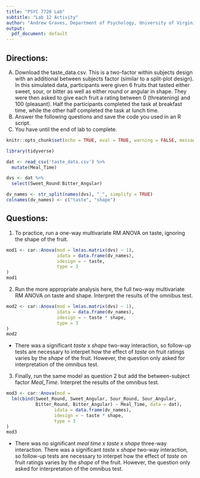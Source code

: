 ---
title: "PSYC 7720 Lab" 
subtitle: "Lab 12 Activity"
author: "Andrew Graves, Department of Psychology, University of Virginia"
output:
  pdf_document: default
---

## Directions:

A.	Download the taste_data.csv. This is a two-factor within subjects design with an additional between subjects factor (similar to a split-plot design). In this simulated data, participants were given 6 fruits that tasted either sweet, sour, or bitter as well as either round or angular in shape. They were then asked to give each fruit a rating between 0 (threatening) and 100 (pleasant). Half the participants completed the task at breakfast time, while the other half completed the task at lunch time.
B.	Answer the following questions and save the code you used in an R script.
C.	You have until the end of lab to complete.

```{r setup, include=FALSE}
knitr::opts_chunk$set(echo = TRUE, eval = TRUE, warning = FALSE, message = FALSE, fig.height = 4)
```

```{r init}
library(tidyverse)

dat <- read_csv('taste_data.csv') %>%
  mutate(Meal_Time)

dvs <- dat %>%
  select(Sweet_Round:Bitter_Angular)

dv_names <- str_split(names(dvs), "_", simplify = TRUE)
colnames(dv_names) <- c("taste", "shape")
```

## Questions:

1. To practice, run a one-way multivariate RM ANOVA on taste, ignoring the shape of the fruit.

```{r 1}
mod1 <- car::Anova(mod = lm(as.matrix(dvs) ~ 1),
                   idata = data.frame(dv_names),
                   idesign = ~ taste,
                   type = 3
)
mod1
```

2. Run the more appropriate analysis here, the full two-way multivariate RM ANOVA on taste and shape. Interpret the results of the omnibus test.

```{r 2}
mod2 <- car::Anova(mod = lm(as.matrix(dvs) ~ 1),
                   idata = data.frame(dv_names),
                   idesign = ~ taste * shape,
                   type = 3
)
mod2
```

- There was a significant *taste* x *shape* two-way interaction, so follow-up tests are necessary to interpet how the effect of *taste* on fruit ratings varies by the *shape* of the fruit. However, the question only asked for interpretation of the omnibus test.

3. Finally, run the same model as question 2 but add the between-subject factor *Meal_Time*. Interpret the results of the omnibus test.

```{r 3}
mod3 <- car::Anova(mod = 
  lm(cbind(Sweet_Round, Sweet_Angular, Sour_Round, Sour_Angular, 
           Bitter_Round, Bitter_Angular) ~ Meal_Time, data = dat),
                  idata = data.frame(dv_names),
                  idesign = ~ taste * shape,
                  type = 3
)
mod3
```
 
 - There was no significant *meal time* x *taste* x *shape* three-way interaction. There was a significant *taste* x *shape* two-way interaction, so follow-up tests are necessary to interpet how the effect of *taste* on fruit ratings varies by the *shape* of the fruit. However, the question only asked for interpretation of the omnibus test.
